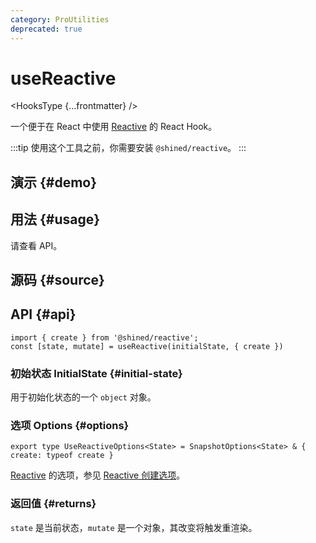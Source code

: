 ```yaml
---
category: ProUtilities
deprecated: true
---
```


# useReactive


<HooksType {...frontmatter} />

<Deprecated version="v1.4.0" tip='已被迁移至 @shined/reactive。' />

一个便于在 React 中使用 [Reactive](https://sheinsight.github.io/reactive) 的 React Hook。

:::tip
使用这个工具之前，你需要安装 `@shined/reactive`。
:::

## 演示 \{#demo}


<App />

## 用法 \{#usage}

请查看 API。

## 源码 \{#source}


<Source />

## API \{#api}

```tsx
import { create } from '@shined/reactive';
const [state, mutate] = useReactive(initialState, { create })
```

### 初始状态 InitialState \{#initial-state}

用于初始化状态的一个 `object` 对象。

### 选项 Options \{#options}

```tsx
export type UseReactiveOptions<State> = SnapshotOptions<State> & { create: typeof create }
```

[Reactive](https://sheinsight.github.io/reactive) 的选项，参见 [Reactive 创建选项](https://sheinsight.github.io/reactive/reference/root-api.html#create)。

### 返回值 \{#returns}

`state` 是当前状态，`mutate` 是一个对象，其改变将触发重渲染。
